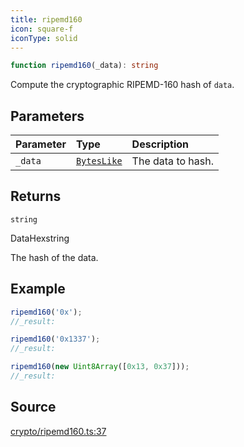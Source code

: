 ```yaml
---
title: ripemd160
icon: square-f
iconType: solid
---
```


```ts
function ripemd160(_data): string
```

Compute the cryptographic RIPEMD-160 hash of `data`.

## Parameters

| Parameter | Type | Description |
| :------ | :------ | :------ |
| `_data` | [`BytesLike`](/content/type-aliases/BytesLike) | The data to hash. |

## Returns

`string`

DataHexstring

The hash of the data.

## Example

```ts
ripemd160('0x');
//_result:

ripemd160('0x1337');
//_result:

ripemd160(new Uint8Array([0x13, 0x37]));
//_result:
```

## Source

[crypto/ripemd160.ts:37](https://github.com/dominant-strategies/quais-6.js/blob/38982dd013eed052e945fa3a33303bbe7a712e35/src/crypto/ripemd160.ts#L37)
